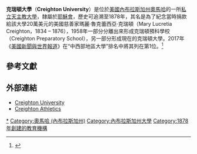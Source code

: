 {{Infobox University
 | name            = Creighton University
 | native_name     =
 | latin_name      = Universitas Creightoniana
 | image           = Creighton University - Omaha, Nebraska (44209349534).jpg
 | motto           = Willing to Lead
 | established     = 1878年9月2日
 | type            = [[私立大學|私立大學]] 
 | affiliation     = [[羅馬天主教|羅馬天主教]][[耶穌會|耶穌會]]
 | endowment       = US $4.397億<ref >{{cite web|url=http://chronicle.com/article/Sortable-Table-College-and/151417/|title=College and University Endowments, 2013-2014|date=|accessdate=2015-01-30|archive-date=2015-10-16|archive-url=https://web.archive.org/web/20151016142255/http://chronicle.com/article/Sortable-Table-College-and/151417|dead-url=no}}</ref>
 | president       = Daniel S. Hendrickson, S.J.
 | rector          =
 | principal       =
 | dean            =
 | head_label      =
 | head            =
 | faculty         = 960（734全職，226兼職）
 | staff           = 
 | students        = 8,236<ref name=AEA>{{cite web|url=http://www.creighton.edu/fileadmin/user/AEA/InstitutionalResearch/FactBook_14_15/CDS_2014-15-B.pdf|title=AEA Institutional Research – Factbook 2014–2015 -Common Data Set 2014–2015 B. Enrollment and persistence|format=PDF|date=|accessdate=2015-02-07|archive-date=2020-09-09|archive-url=https://web.archive.org/web/20200909141326/https://www.creighton.edu/fileadmin/user/AEA/InstitutionalResearch/FactBook_14_15/CDS_2014-15-B.pdf|dead-url=no}}</ref>
 | undergrad       = 4,065
 | postgrad        = 4,171
 | doctoral        =
 | city            = [[奧馬哈_(內布拉斯加州)|奧馬哈]]
 | state           = [[內布拉斯加州|內布拉斯加州]]
 | country         = 美國
 | coor            = {{nowrap|<small>{{coord|41|15|53|N|95|56|46|W|display=inline,title|region:US-MA_type:edu}}</small>}}
 | campus          = 都市，{{convert|132|acre|ha|1}}
 | colors          = 藍白 {{Color box|#2E5894}} {{Color box|#FFFFFF}}   
 | athletics       = [[NCAA|NCAA]] Division I – [[Big_East_Conference|Big East]]
 | nickname        = [[Creighton_Bluejays|Bluejays]]
 | mascot          = Billy the Bluejay
 | affiliations    = [[Association_of_Jesuit_Colleges_and_Universities|AJCU]]<br>[[Association_of_Catholic_Colleges_and_Universities|ACCU]]<br>[[National_Association_of_Independent_Colleges_and_Universities|NAICU]]
 | website         = [http://www.creighton.edu/ www.creighton.edu]
 | logo            = [[File:Creighton_U_Logo.png|200px]]
}}

'''克瑞頓大學'''（'''Creighton University'''）是位於[[美國|美國]][[內布拉斯加州|內布拉斯加州]][[奧馬哈_(內布拉斯加州)|奧馬哈]]的一所[[私立大學|私立]][[天主教大學|天主教大學]]，隸屬於[[耶穌會|耶穌會]]，歷史可追溯至1878年，其名是為了紀念當時捐款給該大學20萬美元的美國慈善家瑪麗·魯克蕾西亞·克瑞頓（Mary Lucretia Creighton，1834 – 1876），1958年一部分分離出來形成克瑞頓預科學校（Creighton Preparatory School），另一部分形成現在的克瑞頓大學。2017年《[[美國新聞與世界報道|美國新聞與世界報道]]》在“中西部地區大學”排名中將其列在第1位。<ref name=Usnews>{{cite web|title=Creighton University|url=http://colleges.usnews.rankingsandreviews.com/best-colleges/creighton-university-2542|publisher=U.S. News and World Report|accessdate=2017-01-02|archive-date=2016-10-29|archive-url=https://web.archive.org/web/20161029210646/http://colleges.usnews.rankingsandreviews.com/best-colleges/creighton-university-2542|dead-url=no}}</ref>

==參考文獻==
{{reflist|30em}}

==外部連結==
{{commonscat|Creighton University}}
* [http://www.creighton.edu/ Creighton University] {{Wayback|url=http://www.creighton.edu/ |date=20201218062902 }}
* [http://www.gocreighton.com/ Creighton Athletics]{{Wayback|url=http://www.gocreighton.com/ |date=20110301005738 }}

{{內布拉斯加州的学院和大學}}
{{耶稣会学院和大学联合会}}

[[Category:克瑞頓大學|*]]
[[Category:奧馬哈_(內布拉斯加州)|Category:奧馬哈 (內布拉斯加州)]]
[[Category:內布拉斯加州大學|Category:內布拉斯加州大學]]
[[Category:1878年創建的教育機構|Category:1878年創建的教育機構]]